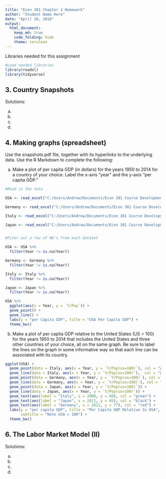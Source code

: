 ---
title: "Econ 381 Chapter 1 Homework"
author: "Student Name Here"
date: "April 18, 2018"
output: 
  html_document:
    keep_md: true
    code_folding: hide
    theme: cerulean
---

Libraries needed for this assignment
```{r, message=FALSE, warning=FALSE}
#Load needed libraries
library(readxl)
library(tidyverse)
```



## 3. Country Snapshots

Solutions: 

(a)

(b)

(c)

(d)


## 4. Making graphs (spreadsheet)

Use the snapshots.pdf file, together with its hyperlinks to the underlying data. Use the R Markdown to complete the following:

(a) Make a plot of per capita GDP (in dollars) for the years 1950 to 2014 for a country of your choice. Label the x-axis "year" and the y-axis "per capita GDP."

```{r}
#Read in the data

USA <- read_excel("C:/Users/Andrew/Documents/Econ 381 Course Development/Chapter 1/USA.xls", skip = 9)

Germany <- read_excel("C:/Users/Andrew/Documents/Econ 381 Course Development/Chapter 1/DEU.xls", skip = 9)

Italy <- read_excel("C:/Users/Andrew/Documents/Econ 381 Course Development/Chapter 1/ITA.xls", skip = 9)

Japan <- read_excel("C:/Users/Andrew/Documents/Econ 381 Course Development/Chapter 1/JPN.xls", skip = 9)


#Fiter out a row of NA's from each dataset

USA <- USA %>% 
  filter(Year != is.na(Year))

Germany <- Germany %>% 
  filter(Year != is.na(Year))

Italy <- Italy %>% 
  filter(Year != is.na(Year))

Japan <- Japan %>% 
  filter(Year != is.na(Year))

USA %>% 
  ggplot(aes(x = Year, y = `Y/Pop`)) + 
  geom_point() + 
  geom_line() + 
  labs(y = "per Capita GDP", title = "USA Per Capita GDP") + 
  theme_bw()
```



(b) Make a plot of per capita GDP relative to the United States (US = 100) for the years 1950 to 2014 that includes the United States and three other countries of your choice, all on the same graph. Be sure to label the lines on the graph in some informative way so that each line can be associated with its country.

```{r}
ggplot(USA) + 
  geom_point(data = Italy, aes(x = Year, y = `Y/Pop(us=100)`), col = "green") + 
  geom_line(data = Italy, aes(x = Year, y = `Y/Pop(us=100)`),  col = "green") +
  geom_point(data = Germany, aes(x = Year, y = `Y/Pop(us=100)`), col = "red") + 
  geom_line(data = Germany, aes(x = Year, y = `Y/Pop(us=100)`), col = "red") + 
  geom_point(data = Japan, aes(x = Year, y = `Y/Pop(us=100)`)) + 
  geom_line(data = Japan, aes(x = Year, y = `Y/Pop(us=100)`)) +
  geom_text(aes(label = "Italy", x = 2008, y = 60), col = "green") +
  geom_text(aes(label = "Japan", x = 2011, y = 65), col = "black") +
  geom_text(aes(label = "Germany", x = 2011, y = 77), col = "red") +
  labs(y = "per capita GDP", title = "Per Capita GDP Relative to USA", 
       subtitle = "Note USA = 100") + 
  theme_bw()
```


## 6. The Labor Market Model (II)

Solutions:

(a)

(b)

(c)

(d)